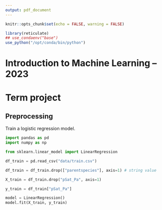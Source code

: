```yaml
---
output: pdf_document
---
```

```r
knitr::opts_chunk$set(echo = FALSE, warning = FALSE)

library(reticulate)
## use_condaenv("base")
use_python("/opt/conda/bin/python")
```

# Introduction to Machine Learning -- 2023

# Term project

## Preprocessing

Train a logistic regression model.

```python
import pandas as pd
import numpy as np

from sklearn.linear_model import LinearRegression

df_train = pd.read_csv("data/train.csv")

df_train = df_train.drop(["parentspecies"], axis=1) # string value

X_train = df_train.drop("pSat_Pa", axis=1)

y_train = df_train["pSat_Pa"]

model = LinearRegression()
model.fit(X_train, y_train)
```
